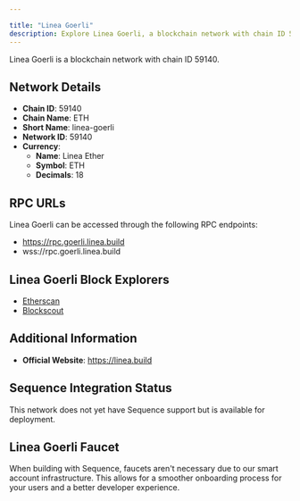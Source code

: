 ```yaml
---

title: "Linea Goerli"
description: Explore Linea Goerli, a blockchain network with chain ID 59140. Learn about its native currency, Linea Ether, and how to interact with the network.
---
```




Linea Goerli is a blockchain network with chain ID 59140.

## Network Details

- **Chain ID**: 59140
- **Chain Name**: ETH
- **Short Name**: linea-goerli
- **Network ID**: 59140
- **Currency**: 
  - **Name**: Linea Ether
  - **Symbol**: ETH
  - **Decimals**: 18

## RPC URLs

Linea Goerli can be accessed through the following RPC endpoints:

- https://rpc.goerli.linea.build
- wss://rpc.goerli.linea.build

## Linea Goerli Block Explorers

- [Etherscan](https://goerli.lineascan.build)
- [Blockscout](https://explorer.goerli.linea.build)

## Additional Information

- **Official Website**: https://linea.build

## Sequence Integration Status

This network does not yet have Sequence support but is available for deployment.

## Linea Goerli Faucet

When building with Sequence, faucets aren't necessary due to our smart account infrastructure. This allows for a smoother onboarding process for your users and a better developer experience.
